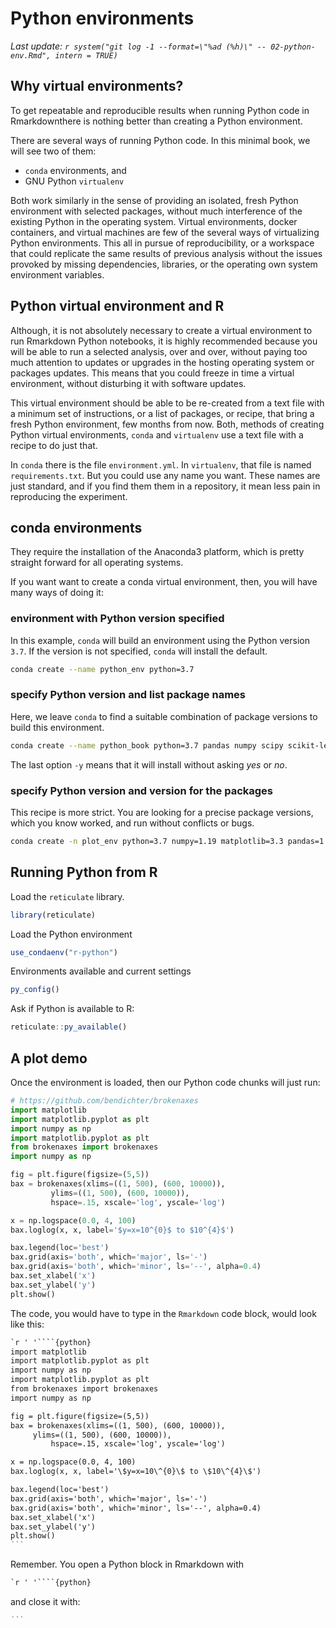# Python environments

_Last update: `r system("git log -1 --format=\"%ad (%h)\" -- 02-python-env.Rmd", intern = TRUE)`_

## Why virtual environments?
To get repeatable and reproducible results when running Python code in Rmarkdownthere is nothing better than creating a Python environment.

There are several ways of running Python code. In this minimal book, we will see two of them:

-   `conda` environments, and
-   GNU Python `virtualenv`

Both work similarly in the sense of providing an isolated, fresh Python environment with selected packages, without much interference of the existing Python in the operating system. Virtual environments, docker containers, and virtual machines are few of the several ways of virtualizing Python environments. This all in pursue of reproducibility, or a workspace that could replicate the same results of previous analysis without the issues provoked by missing dependencies, libraries, or the operating own system environment variables.

## Python virtual environment and R

Although, it is not absolutely necessary to create a virtual environment to run Rmarkdown Python notebooks, it is highly recommended because you will be able to run a selected analysis, over and over, without paying too much attention to updates or upgrades in the hosting operating system or packages updates. This means that you could freeze in time a virtual environment, without disturbing it with software updates.

This virtual environment should be able to be re-created from a text file with a minimum set of instructions, or a list of packages, or recipe, that bring a fresh Python environment, few months from now. Both, methods of creating Python virtual environments, `conda` and `virtualenv` use a text file with a recipe to do just that.

In `conda` there is the file `environment.yml`. In `virtualenv`, that file is named `requirements.txt`. But you could use any name you want. These names are just standard, and if you find them them in a repository, it mean less pain in reproducing the experiment.

## conda environments

They require the installation of the Anaconda3 platform, which is pretty straight forward for all operating systems.

If you want want to create a conda virtual environment, then, you will have many ways of doing it:

### environment with Python version specified

In this example, `conda` will build an environment using the Python version `3.7`. If the version is not specified, `conda` will install the default.

```bash
conda create --name python_env python=3.7
```

### specify Python version and list package names

Here, we leave `conda` to find a suitable combination of package versions to build this environment.

```bash
conda create --name python_book python=3.7 pandas numpy scipy scikit-learn nltk matplotlib seaborn plotnine ipython lxml -y
```

The last option `-y` means that it will install without asking *yes* or *no*.

### specify Python version and version for the packages

This recipe is more strict. You are looking for a precise package versions, which you know worked, and run without conflicts or bugs.

```bash
conda create -n plot_env python=3.7 numpy=1.19 matplotlib=3.3 pandas=1.1 seaborn=0.11
```

## Running Python from R

Load the `reticulate` library.

```r
library(reticulate)
```

Load the Python environment

```r
use_condaenv("r-python")
```

Environments available and current settings

```r
py_config()
```

Ask if Python is available to R:

```r
reticulate::py_available()
```

## A plot demo

Once the environment is loaded, then our Python code chunks will just run:

```python
# https://github.com/bendichter/brokenaxes
import matplotlib
import matplotlib.pyplot as plt
import numpy as np
import matplotlib.pyplot as plt
from brokenaxes import brokenaxes
import numpy as np

fig = plt.figure(figsize=(5,5))
bax = brokenaxes(xlims=((1, 500), (600, 10000)),
	     ylims=((1, 500), (600, 10000)),
		 hspace=.15, xscale='log', yscale='log')

x = np.logspace(0.0, 4, 100)
bax.loglog(x, x, label='$y=x=10^{0}$ to $10^{4}$')

bax.legend(loc='best')
bax.grid(axis='both', which='major', ls='-')
bax.grid(axis='both', which='minor', ls='--', alpha=0.4)
bax.set_xlabel('x')
bax.set_ylabel('y')
plt.show()
```

The code, you would have to type in the `Rmarkdown` code block, would look like this:

```` .markdown
`r ' '````{python}
import matplotlib
import matplotlib.pyplot as plt
import numpy as np
import matplotlib.pyplot as plt
from brokenaxes import brokenaxes
import numpy as np

fig = plt.figure(figsize=(5,5))
bax = brokenaxes(xlims=((1, 500), (600, 10000)),
     ylims=((1, 500), (600, 10000)),
         hspace=.15, xscale='log', yscale='log')

x = np.logspace(0.0, 4, 100)
bax.loglog(x, x, label='\$y=x=10\^{0}\$ to \$10\^{4}\$')

bax.legend(loc='best')
bax.grid(axis='both', which='major', ls='-')
bax.grid(axis='both', which='minor', ls='--', alpha=0.4)
bax.set_xlabel('x')
bax.set_ylabel('y')
plt.show()
```
````

Remember. You open a Python block in Rmarkdown with

``` .markdown
`r ' '````{python}
```

and close it with:

```` .markdown
```
````
